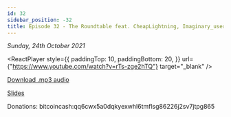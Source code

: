 ```yaml
---
id: 32
sidebar_position: -32
title: Episode 32 - The Roundtable feat. CheapLightning, Imaginary_username, Bennett Tomlin
---
```



_Sunday, 24th October 2021_

<ReactPlayer
  style={{
    paddingTop: 10,
    paddingBottom: 20,
  }}
  url={"https://www.youtube.com/watch?v=rTs-zge2hTQ"}
  target="_blank"
/>

[Download .mp3 audio](https://drive.google.com/file/d/1aaYeGPZzfZUyQeYqrRKiuoCrWUq5UZaS/view?usp=sharing)

[Slides](https://docs.google.com/presentation/d/1vkMVZzI_HrB5lPFY7Ku2MB7l88_nKeSGZ5X6pWVydzU/edit?usp=sharing)

Donations: bitcoincash:qq6cwx5a0dqkyexwhl6tmflsg86226j2sv7jtpg865

